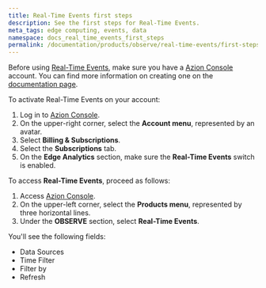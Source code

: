 ```yaml
---
title: Real-Time Events first steps
description: See the first steps for Real-Time Events.
meta_tags: edge computing, events, data
namespace: docs_real_time_events_first_steps
permalink: /documentation/products/observe/real-time-events/first-steps/
---
```


Before using [Real-Time Events](/en/documentation/products/real-time-events/), make sure you have a [Azion Console](https://console.azion.com) account. You can find more information on creating one on the [documentation page](/en/documentation/products/accounts/creating-account/).

To activate Real-Time Events on your account:

1. Log in to [Azion Console](https://console.azion.com).
2. On the upper-right corner, select the **Account menu**, represented by an avatar.
3. Select **Billing & Subscriptions**.
4. Select the **Subscriptions** tab.
5. On the **Edge Analytics** section, make sure the **Real-Time Events** switch is enabled.

To access **Real-Time Events**, proceed as follows:

1. Access [Azion Console](https://console.azion.com).
2. On the upper-left corner, select the **Products menu**, represented by three horizontal lines.
3. Under the **OBSERVE** section, select **Real-Time Events**.

You'll see the following fields:

- Data Sources
- Time Filter
- Filter by
- Refresh




